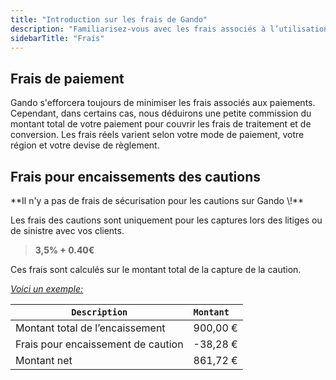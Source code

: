 ```yaml
---
title: "Introduction sur les frais de Gando"
description: "Familiarisez-vous avec les frais associés à l’utilisation de Gando."
sidebarTitle: "Frais"
---
```


## Frais de paiement

Gando s'efforcera toujours de minimiser les frais associés aux paiements. Cependant, dans certains cas, nous déduirons une petite commission du montant total de votre paiement pour couvrir les frais de traitement et de conversion. Les frais réels varient selon votre mode de paiement, votre région et votre devise de règlement.

## Frais pour encaissements des cautions

<Tip>
  **Il n'y a pas de frais de sécurisation pour les cautions sur Gando \!**
</Tip>

Les frais des cautions sont uniquement pour les captures lors des litiges ou de sinistre avec vos clients.

> **3,5% \+ 0.40€**

Ces frais sont calculés sur le montant total de la capture de la caution.

_<u>Voici un exemple:</u>_

| `Description`                      | `Montant` |
| ---------------------------------- | :-------- |
| Montant total de l’encaissement    | 900,00 €  |
| Frais pour encaissement de caution | -38,28 €  |
| Montant net                        | 861,72 €  |